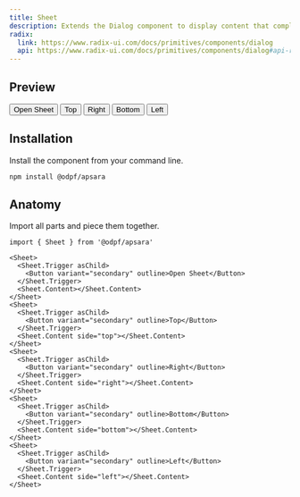 ```yaml
---
title: Sheet
description: Extends the Dialog component to display content that complements the main content of the screen.
radix:
  link: https://www.radix-ui.com/docs/primitives/components/dialog
  api: https://www.radix-ui.com/docs/primitives/components/dialog#api-reference
---
```


## Preview

<Preview>
  <Flex
    css={{
      alignItems: "center",
      gap: "$3",
    }}
  >
    <Sheet>
      <Sheet.Trigger asChild>
        <Button variant="secondary" outline>Open Sheet</Button>
      </Sheet.Trigger>
      <Sheet.Content></Sheet.Content>
    </Sheet>
    <Sheet>
      <Sheet.Trigger asChild>
        <Button variant="secondary" outline>Top</Button>
      </Sheet.Trigger>
      <Sheet.Content side="top"></Sheet.Content>
    </Sheet>
    <Sheet>
      <Sheet.Trigger asChild>
        <Button variant="secondary" outline>Right</Button>
      </Sheet.Trigger>
      <Sheet.Content side="right"></Sheet.Content>
    </Sheet>
    <Sheet>
      <Sheet.Trigger asChild>
        <Button variant="secondary" outline>Bottom</Button>
      </Sheet.Trigger>
      <Sheet.Content side="bottom"></Sheet.Content>
    </Sheet>
    <Sheet>
      <Sheet.Trigger asChild>
        <Button variant="secondary" outline>Left</Button>
      </Sheet.Trigger>
      <Sheet.Content side="left"></Sheet.Content>
    </Sheet>
  </Flex>
</Preview>

## Installation

Install the component from your command line.

```bash
npm install @odpf/apsara
```


## Anatomy
Import all parts and piece them together.

```tsx outline=true
import { Sheet } from '@odpf/apsara'

<Sheet>
  <Sheet.Trigger asChild>
    <Button variant="secondary" outline>Open Sheet</Button>
  </Sheet.Trigger>
  <Sheet.Content></Sheet.Content>
</Sheet>
<Sheet>
  <Sheet.Trigger asChild>
    <Button variant="secondary" outline>Top</Button>
  </Sheet.Trigger>
  <Sheet.Content side="top"></Sheet.Content>
</Sheet>
<Sheet>
  <Sheet.Trigger asChild>
    <Button variant="secondary" outline>Right</Button>
  </Sheet.Trigger>
  <Sheet.Content side="right"></Sheet.Content>
</Sheet>
<Sheet>
  <Sheet.Trigger asChild>
    <Button variant="secondary" outline>Bottom</Button>
  </Sheet.Trigger>
  <Sheet.Content side="bottom"></Sheet.Content>
</Sheet>
<Sheet>
  <Sheet.Trigger asChild>
    <Button variant="secondary" outline>Left</Button>
  </Sheet.Trigger>
  <Sheet.Content side="left"></Sheet.Content>
</Sheet>
```
